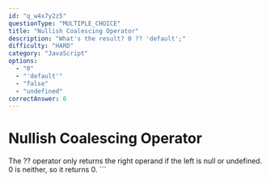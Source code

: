 ```yaml
---
id: "q_w4x7y2z5"
questionType: "MULTIPLE_CHOICE"
title: "Nullish Coalescing Operator"
description: "What's the result? 0 ?? 'default';"
difficulty: "HARD"
category: "JavaScript"
options:
  - "0"
  - "'default'"
  - "false"
  - "undefined"
correctAnswer: 0
---
```


# Nullish Coalescing Operator

The ?? operator only returns the right operand if the left is null or undefined. 0 is neither, so it returns 0.
\`\`\`
